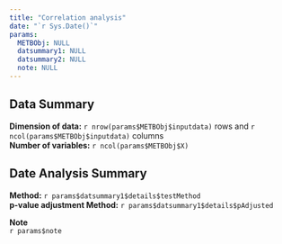 ```yaml
---
title: "Correlation analysis"
date: "`r Sys.Date()`"
params:
  METBObj: NULL
  datsummary1: NULL
  datsummary2: NULL
  note: NULL
---
```

Data Summary
---------------
**Dimension of data:** `r nrow(params$METBObj$inputdata)` rows and `r ncol(params$METBObj$inputdata)` columns\
**Number of variables:** `r ncol(params$METBObj$X)`\

Date Analysis Summary
---------------
**Method:** `r params$datsummary1$details$testMethod`\
**p-value adjustment Method:** `r params$datsummary1$details$pAdjusted`\

**Note**\
`r params$note`
